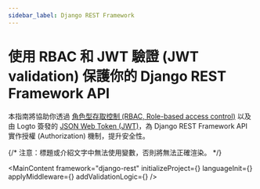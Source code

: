 ```yaml
---
sidebar_label: Django REST Framework
---
```




# 使用 RBAC 和 JWT 驗證 (JWT validation) 保護你的 Django REST Framework API

本指南將協助你透過 [角色型存取控制 (RBAC, Role-based access control)](/authorization/role-based-access-control) 以及由 Logto 簽發的 [JSON Web Token (JWT)](https://auth.wiki/jwt)，為 Django REST Framework API 實作授權 (Authorization) 機制，提升安全性。

{/* 注意：標題或介紹文字中無法使用變數，否則將無法正確渲染。 */}

<MainContent
  framework="django-rest"
  initializeProject={<InitProject />}
  languageInit={<Init />}
  applyMiddleware={<ApplyMiddleware />}
  addValidationLogic={<AddValidationLogic framework="django-rest" />}
/>
